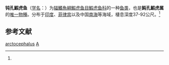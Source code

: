 {{Speciesbox 
| status = NE
| status_system = IUCN3.1
| status_ref = 
| display parents=2
| parent authority = Hora, 1924
| taxon = Amblyotrypauchen arctocephalus
| authority =  (Alcock, 1890)<ref name='id8417'>{{cite web| url =http://www.bioinfo.cn/db05/BjdwSpecies.php?action=view&id=8417| title =钝孔鰕虎鱼| work =《中国动物物种编目数据库》| publisher =中国科学院微生物研究所| author =中国科学院动物研究所| accessdate =2009-04-16| deadurl =yes| archiveurl =https://web.archive.org/web/20160305025040/http://www.bioinfo.cn/db05/BjdwSpecies.php?action=view&id=8417| archivedate =2016-03-05}}</ref>
| synonyms = *''Amblyopus arctocephalus, Alcock, 1890''
*''Amblyotrypauchen artcocephalus, Alcock, 1890''
*''Amblyotrypauchen fraseri, Hora, 1924''
}}

'''钝孔鰕虎鱼'''（[[学名|学名]]：{{lang|la|''Amblyotrypauchen arctocephalus''}}）为[[辐鰭魚綱|辐鰭魚綱]][[鰕虎鱼目|鰕虎鱼目]][[鰕虎鱼科|鰕虎鱼科]]的一种[[鱼类|鱼类]]，也是'''鈍孔鰕虎属'''的[[單型|唯一物種]]。分布于[[印度|印度]]、[[菲律宾|菲律宾]]以及中国[[南海|南海]]等海域，棲息深度37-92公尺。<ref name='id8417'/>

== 参考文献 ==
{{reflist}}
{{Wikispecies|Amblyotrypauchen arctocephalus}}
{{Taxonbar|from=Q586520|from2=Q2391242}}

[[Category:鈍孔鰕虎屬|arctocephalus]]
[[Category:1890年描述的魚類|A]]